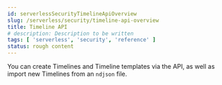 ```yaml
---
id: serverlessSecurityTimelineApiOverview
slug: /serverless/security/timeline-api-overview
title: Timeline API
# description: Description to be written
tags: [ 'serverless', 'security', 'reference' ]
status: rough content
---
```


<div id="timeline-api-overview"></div>

You can create Timelines and Timeline templates via the API, as well as import new Timelines from an `ndjson` file.
